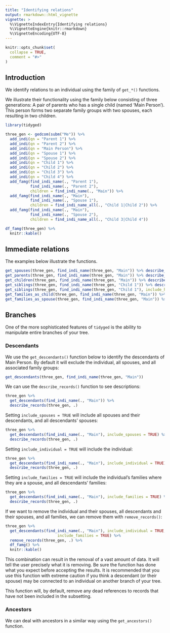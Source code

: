 ```yaml
---
title: "Identifying relations"
output: rmarkdown::html_vignette
vignette: >
  %\VignetteIndexEntry{Identifying relations}
  %\VignetteEngine{knitr::rmarkdown}
  %\VignetteEncoding{UTF-8}
---
```


```r
knitr::opts_chunk$set(
  collapse = TRUE,
  comment = "#>"
)
```

## Introduction

We identify relations to an individual using the family of `get_*()` functions.

We illustrate their functionality using the family below consisting of three generations: A pair of parents who has a single child (named 'Main Person'). This person forms two separate family groups with two spouses, each resulting in two children.

```r
library(tidyged)

three_gen <- gedcom(subm("Me")) %>% 
  add_indi(qn = "Parent 1") %>% 
  add_indi(qn = "Parent 2") %>% 
  add_indi(qn = "Main Person") %>% 
  add_indi(qn = "Spouse 1") %>% 
  add_indi(qn = "Spouse 2") %>%
  add_indi(qn = "Child 1") %>% 
  add_indi(qn = "Child 2") %>% 
  add_indi(qn = "Child 3") %>% 
  add_indi(qn = "Child 4") %>% 
  add_famg(find_indi_name(., "Parent 1"), 
           find_indi_name(., "Parent 2"), 
           children = find_indi_name(., "Main")) %>% 
  add_famg(find_indi_name(., "Main"), 
           find_indi_name(., "Spouse 1"), 
           children = find_indi_name_all(., "Child 1|Child 2")) %>%
  add_famg(find_indi_name(., "Main"),  
           find_indi_name(., "Spouse 2"),
           children = find_indi_name_all(., "Child 3|Child 4"))

df_famg(three_gen) %>% 
  knitr::kable()
```

## Immediate relations

The examples below illustrate the functions.

```r
get_spouses(three_gen, find_indi_name(three_gen, "Main")) %>% describe_records(gedcom = three_gen)
get_parents(three_gen, find_indi_name(three_gen, "Main")) %>% describe_records(gedcom = three_gen)
get_children(three_gen, find_indi_name(three_gen, "Main")) %>% describe_records(gedcom = three_gen)
get_siblings(three_gen, find_indi_name(three_gen, "Child 1")) %>% describe_records(gedcom = three_gen)
get_siblings(three_gen, find_indi_name(three_gen, "Child 1"), include_half_siblings = TRUE) %>% describe_records(gedcom = three_gen)
get_families_as_child(three_gen, find_indi_name(three_gen, "Main")) %>% describe_records(gedcom = three_gen)
get_families_as_spouse(three_gen, find_indi_name(three_gen, "Main")) %>% describe_records(gedcom = three_gen)
```

## Branches

One of the more sophisticated features of `tidyged` is the ability to manipulate entire branches of your tree. 

### Descendants

We use the `get_descendants()` function below to identify the descendants of Main Person. By default it will exclude the individual, all spouses, and all associated family groups:

```r
get_descendants(three_gen, find_indi_name(three_gen, "Main"))
```

We can use the `describe_records()` function to see descriptions:

```r
three_gen %>% 
  get_descendants(find_indi_name(., "Main")) %>% 
  describe_records(three_gen, .)
```

Setting `include_spouses = TRUE` will include all spouses and their descendants, and all descendants' spouses:

```r
three_gen %>% 
  get_descendants(find_indi_name(., "Main"), include_spouses = TRUE) %>% 
  describe_records(three_gen, .)
```

Setting `include_individual = TRUE` will include the individual:

```r
three_gen %>% 
  get_descendants(find_indi_name(., "Main"), include_individual = TRUE) %>% 
  describe_records(three_gen, .)
```

Setting `include_families = TRUE` will include the individual's families where they are a spouse, and all descendants' families:

```r
three_gen %>% 
  get_descendants(find_indi_name(., "Main"), include_families = TRUE) %>% 
  describe_records(three_gen, .)
```

If we want to remove the individual and their spouses, all descendants and their spouses, and all families, we can remove them with `remove_records()`:

```r
three_gen %>% 
  get_descendants(find_indi_name(., "Main"), include_individual = TRUE, include_spouses = TRUE,
                       include_families = TRUE) %>% 
  remove_records(three_gen, .) %>% 
  df_famg() %>% 
  knitr::kable()
```

This combination can result in the removal of a vast amount of data. It will tell the user precisely what it is removing. Be sure the function has done what you expect before accepting the results. It is recommended that you use this function with extreme caution if you think a descendant (or their spouse) may be connected to an individual on another branch of your tree.

This function will, by default, remove any dead references to records that have not been included in the subsetting.

### Ancestors

We can deal with ancestors in a similar way using the `get_ancestors()` function.


